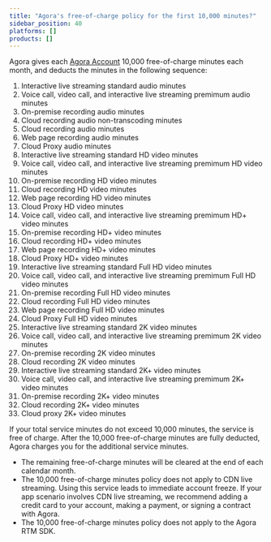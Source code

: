 ```yaml
---
title: "Agora's free-of-charge policy for the first 10,000 minutes?"
sidebar_position: 40
platforms: []
products: []
---
```



Agora gives each [Agora Account](https://console.agora.io/) 10,000 free-of-charge minutes each month, and deducts the minutes in the following sequence:

1. Interactive live streaming standard audio minutes
2. Voice call, video call, and interactive live streaming premimum audio minutes
3. On-premise recording audio minutes
4. Cloud recording audio non-transcoding minutes
5. Cloud recording audio minutes
6. Web page recording audio minutes
7. Cloud Proxy audio minutes
8. Interactive live streaming standard HD video minutes
9. Voice call, video call, and interactive live streaming premimum HD video minutes
10. On-premise recording HD video minutes
11. Cloud recording HD video minutes
12. Web page recording HD video minutes
13. Cloud Proxy HD video minutes
14. Voice call, video call, and interactive live streaming premimum HD+ video minutes
15. On-premise recording HD+ video minutes
16. Cloud recording HD+ video minutes
17. Web page recording HD+ video minutes
18. Cloud Proxy HD+ video minutes
19. Interactive live streaming standard Full HD video minutes
20. Voice call, video call, and interactive live streaming premimum Full HD video minutes
21. On-premise recording Full HD video minutes
22. Cloud recording Full HD video minutes
23. Web page recording Full HD video minutes
24. Cloud Proxy Full HD video minutes
25. Interactive live streaming standard 2K video minutes
26. Voice call, video call, and interactive live streaming premimum 2K video minutes
27. On-premise recording 2K video minutes
28. Cloud recording 2K video minutes
29. Interactive live streaming standard 2K+ video minutes
30. Voice call, video call, and interactive live streaming premimum 2K+ video minutes
31. On-premise recording 2K+ video minutes
32. Cloud recording 2K+ video minutes
33. Cloud proxy 2K+ video minutes

If your total service minutes do not exceed 10,000 minutes, the service is free of charge. After the 10,000 free-of-charge minutes are fully deducted, Agora charges you for the additional service minutes.

<div class="alert note">
  <ul>
    <li>
      The remaining free-of-charge minutes will be cleared at the end of each
      calendar month.
    </li>
    <li>
      The 10,000 free-of-charge minutes policy does not apply to CDN live
      streaming. Using this service leads to immediate account freeze. If your
      app scenario involves CDN live streaming, we recommend adding a credit
      card to your account, making a payment, or signing a contract with Agora.
    </li>
    <li>
      The 10,000 free-of-charge minutes policy does not apply to the Agora RTM
      SDK.
    </li>
  </ul>
</div>
